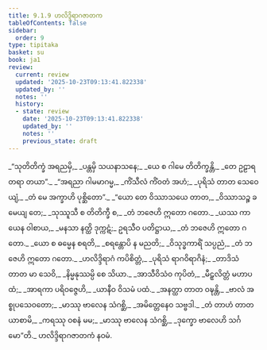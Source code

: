 ```yaml
---
title: 9.1.9 ဟလိဒ္ဒိရာဂဇာတက
tableOfContents: false
sidebar:
  order: 9
type: tipitaka
basket: su
book: ja1
review:
  current: review
  updated: '2025-10-23T09:13:41.822338'
  updated_by: ''
  notes: ''
  history:
  - state: review
    date: '2025-10-23T09:13:41.822338'
    updated_by: ''
    notes: ''
    previous_state: draft
---
```



<ReviewStatus review={frontmatter.review} showDetails={true} />

<HypothesisAnnotation frontmatter={frontmatter} />

<DynamicBreadcrumb />

<Division number="78" book="ja1" e="ch" v="22" p="195">

<Paragraph number="1866" type="verses" book="ja1">
_“သုတိတိက္ခံ အရညမှိ,_  
_ပန္တမှိ သယနာသနေ;_  
_ယေ စ ဂါမေ တိတိက္ခန္တိ,_  
_တေ ဥဠာရတရာ တယာ”._  

</Paragraph>

</Division>
<Division number="79" book="ja1" e="ch" v="22" p="195">

<Paragraph number="1867" type="verses" book="ja1">
_“အရညာ ဂါမမာဂမ္မ,_  
_ကိံသီလံ ကိံဝတံ အဟံ;_  
_ပုရိသံ တာတ သေဝေယျံ,_  
_တံ မေ အက္ခာဟိ ပုစ္ဆိတော”._  

</Paragraph>

</Division>
<Division number="80" book="ja1" e="ch" v="22" p="195">

<Paragraph number="1868" type="verses" book="ja1">
_“ယော တေ ဝိဿာသယေ တာတ,_  
_ဝိဿာသဉ္စ ခမေယျ တေ;_  
_သုဿူသီ စ တိတိက္ခီ စ,_  
_တံ ဘဇေဟိ ဣတော ဂတော._  

</Paragraph>

</Division>
<Division number="81" book="ja1" e="ch" v="22" p="196">

<Paragraph number="1869" type="verses" book="ja1">
_ယဿ ကာယေန ဝါစာယ,_  
_မနသာ နတ္ထိ ဒုက္ကဋံ;_  
ဥရသီဝ ပတိဋ္ဌာယ,_  
_တံ ဘဇေဟိ ဣတော ဂတော._  

</Paragraph>

</Division>
<Division number="82" book="ja1" e="ch" v="22" p="196">

<Paragraph number="1870" type="verses" book="ja1">
_ယော စ ဓမ္မေန စရတိ,_  
_စရန္တောပိ န မညတိ;_  
_ဝိသုဒ္ဓကာရိံ သပ္ပညံ,_  
_တံ ဘဇေဟိ ဣတော ဂတော._  

</Paragraph>

</Division>
<Division number="83" book="ja1" e="ch" v="22" p="196">

<Paragraph number="1871" type="verses" book="ja1">
_ဟလိဒ္ဒိရာဂံ ကပိစိတ္တံ,_  
_ပုရိသံ ရာဂဝိရာဂိနံ;_  
_တာဒိသံ တာတ မာ သေဝိ,_  
_နိမ္မနုဿမ္ပိ စေ သိယာ._  

</Paragraph>

</Division>
<Division number="84" book="ja1" e="ch" v="22" p="196">

<Paragraph number="1872" type="verses" book="ja1">
_အာသီဝိသံဝ ကုပိတံ,_  
_မီဠှလိတ္တံ မဟာပထံ;_  
_အာရကာ ပရိဝဇ္ဇေဟိ,_  
_ယာနီဝ ဝိသမံ ပထံ._  

</Paragraph>

</Division>
<Division number="85" book="ja1" e="ch" v="22" p="196">

<Paragraph number="1873" type="verses" book="ja1">
_အနတ္ထာ တာတ ဝဍ္ဎန္တိ,_  
_ဗာလံ အစ္စုပသေဝတော;_  
_မာဿု ဗာလေန သံဂစ္ဆိ,_  
_အမိတ္တေနေဝ သဗ္ဗဒါ._  

</Paragraph>

</Division>
<Division number="86" book="ja1" e="ch" v="22" p="196">

<Paragraph number="1874" type="verses" book="ja1">
_တံ တာဟံ တာတ ယာစာမိ,_  
_ကရဿု ဝစနံ မမ;_  
_မာဿု ဗာလေန သံဂစ္ဆိ,_  
_ဒုက္ခော ဗာလေဟိ သင်္ဂမော”တိ._  


</Paragraph>
</Division>

<Paragraph number="1875" type="center" book="ja1">
ဟလိဒ္ဒိရာဂဇာတကံ နဝမံ.
</Paragraph>